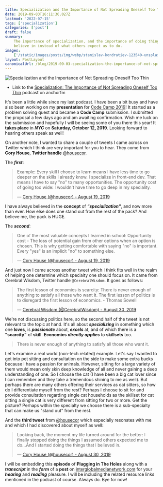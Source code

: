 ```yaml
---
title: Specialization and the Importance of Not Spreading Oneself Too Thin
date: 2019-09-03T16:11:36.027Z
lastmod: '2022-07-15'
tags: ['specialization']
categories: ['post']
draft: false
summary:
    The importance of specialization, and the importance of doing things we
    believe in instead of what others expect us to do.
images:
    ['/static/images/posts/img/webp/stanislav-kondratiev-123540-unsplash.webp']
layout: PostLayout
canonicalUrl: /blog/2019-09-03-specialization-the-importance-of-not-spreading-oneself-too-thin
---
```


![Specialization and the Importance of Not Spreading Oneself Too Thin](/static/images/posts/img/webp/stanislav-kondratiev-123540-unsplash.webp)

-   Link to the
    [Specialization: The Importance of Not Spreading Oneself Too Thin](https://anchor.fm/maria-campbell/episodes/Specialization-The-Importance-of-Not-Spreading-Oneself-Too-Thin-e576bk)
    podcast on anchorfm

It's been a little while since my last podcast. I have been a bit busy and have
also been working on my **presentation** for
[Code Camp 2019](https://codecampnyc.org/)! It started as a problem solving
quest and became a **Code Camp** submission. I submitted the proposal a few days
ago and am awaiting confirmation. Wish me luck on the submission and hopefully I
will be seeing some of you there this year! It **takes place** in **_NYC_** on
**Saturday, October 12, 2019**. Looking forward to hearing others speak as well!

On another note, I wanted to share a couple of tweets I came across on Twitter
which I think are very important for you to hear. They come from **Cory House**,
**Twitter handle** [@housecor](https://twitter.com/housecor).

The **_first_**:

> Example: Every skill I choose to learn means I have less time to go deeper on
> the skills I already know. I specialize in front-end dev. That means I have to
> say &quot;no&quot; to many opportunities. The opportunity cost of going too
> wide: I wouldn&#39;t have time to go deep in my speciality.
>
> &mdash;
> [Cory House (@housecor) - August 19, 2019](https://twitter.com/housecor/status/1163422246100246534?ref_src=twsrc%5Etfw)

I have always believed in the **concept** of **_"specialization"_**, and now
more than ever. How else does one stand out from the rest of the pack? And
believe me, the pack is HUGE.

The **_second_**:

> One of the most valuable concepts I learned in school: Opportunity cost - The
> loss of potential gain from other options when an option is chosen. This is
> why getting comfortable with saying &quot;no&quot; is important. Every
> &quot;yes&quot; is an implicit &quot;no&quot; to something else.
>
> &mdash;
> [Cory House (@housecor) - August 19, 2019](ttps://twitter.com/housecor/status/1163420791557500929?ref_src=twsrc%5Etfw)

And just now I came across another tweet which I think fits well in the realm of
helping one determine which specialty one should focus on. It came from Cerebral
Wisdom, Twitter handle `@CerebralWisdom`. It goes as follows:

> The first lesson of economics is scarcity: There is never enough of anything
> to satisfy all those who want it. The first lesson of politics is to disregard
> the first lesson of economics. - Thomas Sowell
>
> &mdash;
> [Cerebral Wisdom (@CerebralWisdom) - August 30, 2019](https://twitter.com/CerebralWisdom/status/1167343703087706112?ref_src=twsrc%5Etfw)

We're not discussing politics here, so the second half of the tweet is not
relevant to the topic at hand. It's all about **_specializing_** in something
which one **loves**, is **_passionate_** about, **_excels_** at, and of which
there is a **"scarcity"** of **skill**. **Economics** **_directly applies_** to
**skillsets** too.

> There is never enough of anything to satisfy all those who want it.

Let's examine a real world (non-tech related) example. Let's say I wanted to get
into pet sitting and consultation on the side to make some extra bucks because I
have a passion for animals. However, sitting for a large variety of them would
mean only skin deep knowledge of all and never gaining a deep understanding of
one. So I choose the cat (I have been a big cat lover since I can remember and
they take a tremendous shining to me as well). But perhaps there are many others
offering their services as cat sitters, so how do I differentiate myself from
the rest? Perhaps I choose to sit for and provide consultation regarding single
cat households as the skillset for cat sitting a single cat is very different
from sitting for two or more. Get the picture? Perhaps within the specialty we
choose there is a sub-specialty that can make us "stand out" from the rest.

And the **third tweet** from [@housecor](https://twitter.com/housecor) which
especially resonates with me and which I had discovered about myself as well:

> Looking back, the moment my life turned around for the better: I finally
> stopped doing the things I assumed others expected me to do...And I started
> doing the things that I believed in.
>
> &mdash;
> [Cory House (@housecor) - August 30, 2019](https://twitter.com/housecor/status/1167558828361228288?ref_src=twsrc%5Etfw)

I will be embedding this **episode** of **Plugging in The Holes** along with a
**_transcript_** in the **_form_** of a **post** on
[interglobalmedianetwork.com](https://www.interglobalmedianetwork.com/) for your
**_hearing_** and **_reading_** pleasure. I will be including the related
resource links mentioned in the podcast of course. Always do. Bye for now!
